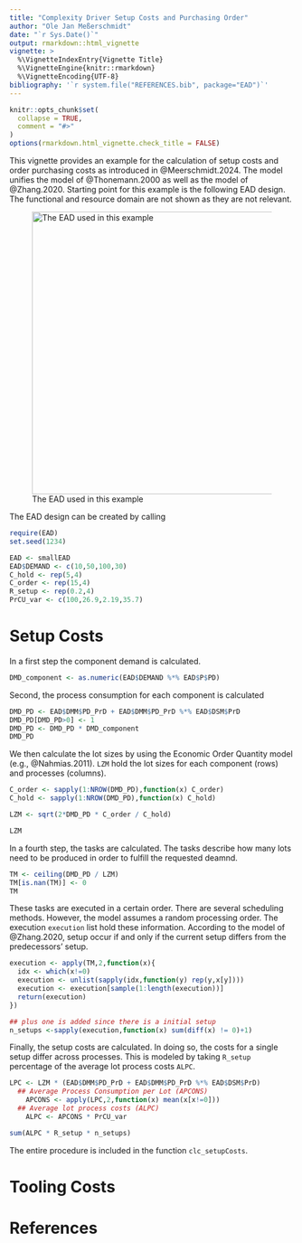 ```yaml
---
title: "Complexity Driver Setup Costs and Purchasing Order"
author: "Ole Jan Meßerschmidt"
date: "`r Sys.Date()`"
output: rmarkdown::html_vignette
vignette: >
  %\VignetteIndexEntry{Vignette Title}
  %\VignetteEngine{knitr::rmarkdown}
  %\VignetteEncoding{UTF-8}
bibliography: '`r system.file("REFERENCES.bib", package="EAD")`'
---
```


```r
knitr::opts_chunk$set(
  collapse = TRUE,
  comment = "#>"
)
options(rmarkdown.html_vignette.check_title = FALSE)
```

This vignette provides an example for the calculation of setup costs and order purchasing costs as introduced in @Meerschmidt.2024. The model unifies the model of @Thonemann.2000 as well as the model of @Zhang.2020. Starting point for this example is the following EAD design. The functional and resource domain are not shown as they are not relevant.

![The EAD used in this example](images/setupCostsEAD.jpg){width="500"}

The EAD design can be created by calling

```r
require(EAD)
set.seed(1234)

EAD <- smallEAD
EAD$DEMAND <- c(10,50,100,30)
C_hold <- rep(5,4)
C_order <- rep(15,4)
R_setup <- rep(0.2,4)
PrCU_var <- c(100,26.9,2.19,35.7)
```

# Setup Costs

In a first step the component demand is calculated.

```r
DMD_component <- as.numeric(EAD$DEMAND %*% EAD$P$PD)
```

Second, the process consumption for each component is calculated

```r
DMD_PD <- EAD$DMM$PD_PrD + EAD$DMM$PD_PrD %*% EAD$DSM$PrD
DMD_PD[DMD_PD>0] <- 1
DMD_PD <- DMD_PD * DMD_component
DMD_PD
```

We then calculate the lot sizes by using the Economic Order Quantity model (e.g., @Nahmias.2011). `LZM` hold the lot sizes for each component (rows) and processes (columns).

```r
C_order <- sapply(1:NROW(DMD_PD),function(x) C_order)
C_hold <- sapply(1:NROW(DMD_PD),function(x) C_hold)

LZM <- sqrt(2*DMD_PD * C_order / C_hold)

LZM
```

In a fourth step, the tasks are calculated. The tasks describe how many lots need to be produced in order to fulfill the requested deamnd.

```r
TM <- ceiling(DMD_PD / LZM)
TM[is.nan(TM)] <- 0
TM
```

These tasks are executed in a certain order. There are several scheduling methods. However, the model assumes a random processing order. The execution `execution` list hold these information. According to the model of @Zhang.2020, setup occur if and only if the current setup differs from the predecessors' setup.

```r
execution <- apply(TM,2,function(x){
  idx <- which(x!=0)
  execution <- unlist(sapply(idx,function(y) rep(y,x[y])))
  execution <- execution[sample(1:length(execution))]
  return(execution)
})

## plus one is added since there is a initial setup
n_setups <-sapply(execution,function(x) sum(diff(x) != 0)+1)
```

Finally, the setup costs are calculated. In doing so, the costs for a single setup differ across processes. This is modeled by taking `R_setup` percentage of the average lot process costs `ALPC`.

```r
LPC <- LZM * (EAD$DMM$PD_PrD + EAD$DMM$PD_PrD %*% EAD$DSM$PrD)
  ## Average Process Consumption per Lot (APCONS)
    APCONS <- apply(LPC,2,function(x) mean(x[x!=0]))
  ## Average lot process costs (ALPC)
    ALPC <- APCONS * PrCU_var

sum(ALPC * R_setup * n_setups)
```

The entire procedure is included in the function `clc_setupCosts`.

# Tooling Costs

# References
